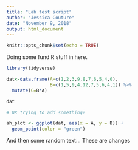 ```yaml
---
title: "Lab test script"
author: "Jessica Couture"
date: "November 9, 2018"
output: html_document
---
```


```r
knitr::opts_chunk$set(echo = TRUE)
```

Doing some fund R stuff in here.

```r
library(tidyverse)

dat<-data.frame(A=c(1,2,3,9,8,7,6,5,4,0),
                B=c(1,5,9,4,12,7,5,6,4,1)) %>%
  mutate(C=B*A)

dat

# OK trying to add something?

ah_plot <- ggplot(dat, aes(x = A, y = B)) +
  geom_point(color = "green")

```

And then some random text...
These are changes

